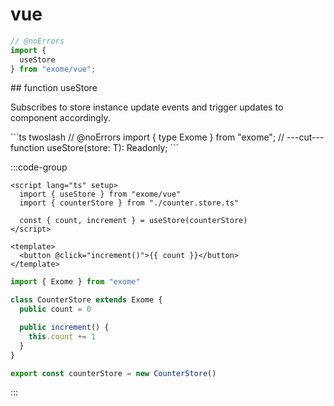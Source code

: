 # vue

```ts twoslash
// @noErrors
import {
  useStore
} from "exome/vue";
```

<div className="api-explore">
<div className="api-anchor">
## function useStore
</div>
<p className="api-explore-comment">
Subscribes to store instance update events and trigger updates to component accordingly.
</p>
```ts twoslash
// @noErrors
import { type Exome } from "exome";
// ---cut---
function useStore<T extends Exome>(store: T): Readonly<T>;
```
</div>

:::code-group

```vue [example.vue]
<script lang="ts" setup>
  import { useStore } from "exome/vue"
  import { counterStore } from "./counter.store.ts"

  const { count, increment } = useStore(counterStore)
</script>

<template>
  <button @click="increment()">{{ count }}</button>
</template>
```

```ts twoslash [counter.store.ts] filename="counter.store.ts"
import { Exome } from "exome"

class CounterStore extends Exome {
  public count = 0

  public increment() {
    this.count += 1
  }
}

export const counterStore = new CounterStore()
```

:::
